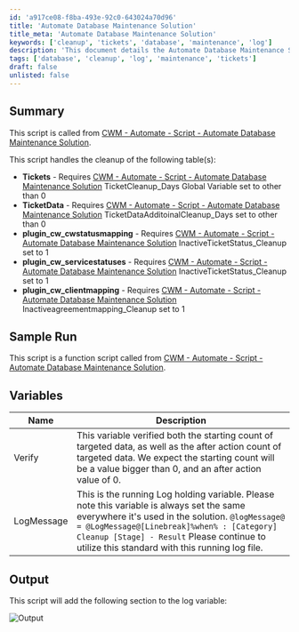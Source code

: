 ```yaml
---
id: 'a917ce08-f8ba-493e-92c0-643024a70d96'
title: 'Automate Database Maintenance Solution'
title_meta: 'Automate Database Maintenance Solution'
keywords: ['cleanup', 'tickets', 'database', 'maintenance', 'log']
description: 'This document details the Automate Database Maintenance Solution script, which is responsible for cleaning up various tables in the database, including Tickets, TicketData, and others. It outlines the requirements for each table cleanup and provides information on the script functionality and logging mechanism.'
tags: ['database', 'cleanup', 'log', 'maintenance', 'tickets']
draft: false
unlisted: false
---
```

## Summary

This script is called from [CWM - Automate - Script - Automate Database Maintenance Solution](https://proval.itglue.com/DOC-5078775-11637293).

This script handles the cleanup of the following table(s):

- **Tickets** - Requires [CWM - Automate - Script - Automate Database Maintenance Solution](https://proval.itglue.com/DOC-5078775-11637293) TicketCleanup_Days Global Variable set to other than 0
- **TicketData** - Requires [CWM - Automate - Script - Automate Database Maintenance Solution](https://proval.itglue.com/DOC-5078775-11637293) TicketDataAdditoinalCleanup_Days set to other than 0
- **plugin_cw_cwstatusmapping** - Requires [CWM - Automate - Script - Automate Database Maintenance Solution](https://proval.itglue.com/DOC-5078775-11637293) InactiveTicketStatus_Cleanup set to 1
- **plugin_cw_servicestatuses** - Requires [CWM - Automate - Script - Automate Database Maintenance Solution](https://proval.itglue.com/DOC-5078775-11637293) InactiveTicketStatus_Cleanup set to 1
- **plugin_cw_clientmapping** - Requires [CWM - Automate - Script - Automate Database Maintenance Solution](https://proval.itglue.com/DOC-5078775-11637293) Inactiveagreementmapping_Cleanup set to 1

## Sample Run

This script is a function script called from [CWM - Automate - Script - Automate Database Maintenance Solution](https://proval.itglue.com/DOC-5078775-11637293).

## Variables

| Name       | Description                                                                                                                                                                                                                     |
|------------|---------------------------------------------------------------------------------------------------------------------------------------------------------------------------------------------------------------------------------|
| Verify     | This variable verified both the starting count of targeted data, as well as the after action count of targeted data. We expect the starting count will be a value bigger than 0, and an after action value of 0.               |
| LogMessage | This is the running Log holding variable. Please note this variable is always set the same everywhere it's used in the solution. `@logMessage@ = @LogMessage@[Linebreak]%when% : [Category] Cleanup [Stage] - Result` Please continue to utilize this standard with this running log file. |

## Output

This script will add the following section to the log variable:

![Output](../../../static/img/Automate-Database-Maintenance---Tickets/image_1.png)











